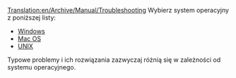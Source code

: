 [[Translation:en/Archive/Manual/Troubleshooting]]
<!--{{Table of contents}}-->{{pl/Spis treści}}
Wybierz system operacyjny z poniższej listy:

* [[en/Archive/Manual/Troubleshooting Windows|Windows]]
* [[en/Problem/Mac|Mac OS]]
* [[en/Archive/Manual/Troubleshooting Unix|UNIX]]

Typowe problemy i ich rozwiązania zazwyczaj różnią się w zależności od systemu operacyjnego.